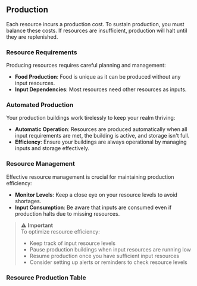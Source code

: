 
## Production

Each resource incurs a production cost. To sustain production, you must balance these costs. If resources are
insufficient, production will halt until they are replenished.

### Resource Requirements

Producing resources requires careful planning and management:

- **Food Production**: Food is unique as it can be produced without any input resources.
- **Input Dependencies**: Most resources need other resources as inputs.

### Automated Production

Your production buildings work tirelessly to keep your realm thriving:

- **Automatic Operation**: Resources are produced automatically when all input requirements are met, the building is
  active, and storage isn't full.
- **Efficiency**: Ensure your buildings are always operational by managing inputs and storage effectively.

### Resource Management

Effective resource management is crucial for maintaining production efficiency:

- **Monitor Levels**: Keep a close eye on your resource levels to avoid shortages.
- **Input Consumption**: Be aware that inputs are consumed even if production halts due to missing resources.

> ⚠️ **Important**  
> To optimize resource efficiency:
>
> - Keep track of input resource levels
> - Pause production buildings when input resources are running low
> - Resume production once you have sufficient input resources
> - Consider setting up alerts or reminders to check resource levels

### Resource Production Table

<ResourceTable />

